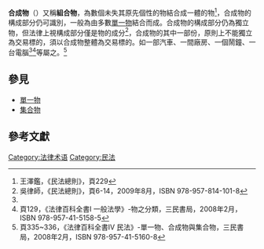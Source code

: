 '''合成物'''（{{lang-de|'''zusammengesetzte Sachen'''}}）又稱'''組合物'''，為數個未失其原先個性的物結合成一體的物<ref name="王澤鑑">王澤鑑，《民法總則》，頁229</ref>，合成物的構成部分仍可識別，一般為由多數[[單一物|單一物]]結合而成。合成物的構成部分仍為獨立物，但法律上視構成部分僅是物的成分<ref name="吳律師">吳律師，《民法總則》，頁6-14，2009年8月，ISBN 978-957-814-101-8</ref>，合成物的其中一部份，原則上不能獨立為交易標的，須以合成物整體為交易標的。如一部汽車、一間廠房、一個鬧鐘、一台電腦<ref name="吳律師"/><ref>頁129，《法律百科全書I 一般法學》-物之分類，三民書局，2008年2月，ISBN 978-957-41-5158-5</ref>等屬之。<ref>頁335~336，《法律百科全書IV 民法》-單一物、合成物與集合物，三民書局，2008年2月，ISBN 978-957-41-5160-8</ref>
==參見==
*[[單一物|單一物]]
*[[集合物|集合物]]
==參考文獻==
{{reflist}}

{{物之分類}}

[[Category:法律术语|Category:法律术语]]
[[Category:民法|Category:民法]]